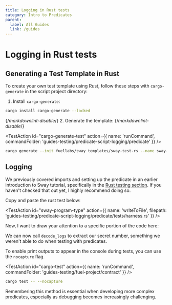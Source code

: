```yaml
---
title: Logging in Rust tests
category: Intro to Predicates
parent:
  label: All Guides
  link: /guides
---
```


# Logging in Rust tests

## Generating a Test Template in Rust

To create your own test template using Rust, follow these steps with `cargo-generate` in the script project directory:

1. Install `cargo-generate`:

```bash
cargo install cargo-generate --locked
```

{/*markdownlint-disable*/}
2. Generate the template:
{/*markdownlint-disable*/}

<TestAction
id="cargo-generate-test"
action={{
  name: 'runCommand',
  commandFolder: 'guides-testing/predicate-script-logging/predicate'
}}
/>

```bash
cargo generate --init fuellabs/sway templates/sway-test-rs --name sway-store
```

## Logging
We previously covered imports and setting up the predicate in an earlier introduction to Sway tutorial, specifically in the [Rust testing section](https://docs.fuel.network/guides/intro-to-sway/rust-sdk/). If you haven't checked that out yet, I highly recommend doing so.

Copy and paste the rust test below: 

<TestAction
id="sway-program-type"
action={{
  name: 'writeToFile',
  filepath: 'guides-testing/predicate-script-logging/predicate/tests/harness.rs'
}}
/>

<CodeImport
  file="../../examples/intro-to-predicates/script-test-example/tests/harness.rs"
  comment="all"
  commentType="//"
  lang="sway"
/>

Now, I want to draw your attention to a specific portion of the code here: 

<CodeImport
  file="../../examples/intro-to-predicates/script-test-example/tests/harness.rs"
  comment="logs"
  commentType="//"
  lang="sway"
/>

We can now call `decode_logs` to extract our secret number, something we weren't able to do when testing with predicates. 


To enable print outputs to appear in the console during tests, you can use the `nocapture` flag. 

<TestAction
id="cargo-test"
action={{
  name: 'runCommand',
  commandFolder: 'guides-testing/fuel-project/contract'
}}
/>

```sh
cargo test -- --nocapture
```

Remembering this method is essential when developing more complex predicates, especially as debugging becomes increasingly challenging.
